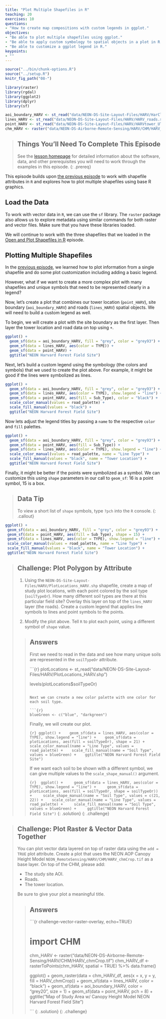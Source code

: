 ```yaml
---
title: "Plot Multiple Shapefiles in R"
teaching: 20
exercises: 10
questions:
- "How to create map compositions with custom legends in ggplot."
objectives:
- "Be able to plot multiple shapefiles using ggplot."
- "Be able to apply custom symbology to spatial objects in a plot in R."
- "Be able to customize a ggplot legend in R."
keypoints:
- ""
---
```


```r
source("../bin/chunk-options.R")
source("../setup.R")
knitr_fig_path("08-")
```

```r
library(raster)
library(rgdal)
library(ggplot2)
library(dplyr)
library(sf)
```

```r
aoi_boundary_HARV <- st_read("data/NEON-DS-Site-Layout-Files/HARV/HarClip_UTMZ18.shp")
lines_HARV <- st_read("data/NEON-DS-Site-Layout-Files/HARV/HARV_roads.shp")
point_HARV <- st_read("data/NEON-DS-Site-Layout-Files/HARV/HARVtower_UTM18N.shp")
chm_HARV <- raster("data/NEON-DS-Airborne-Remote-Sensing/HARV/CHM/HARV_chmCrop.tif")
```

> ## Things You’ll Need To Complete This Episode
> See the [lesson homepage]({{ site.baseurl }}) for detailed information about the software,
> data, and other prerequisites you will need to work through the examples in this episode.
{: .prereq}

This episode builds upon
[the previous episode]({{ site.baseurl }}/07-vector-shapefile-attributes-in-r/)
to work with shapefile attributes in `R` and explores how to plot multiple
shapefiles using base R graphics.

## Load the Data
To work with vector data in `R`, we can use the `sf` library. The `raster`
package also allows us to explore metadata using similar commands for both
raster and vector files. Make sure that you have these libraries loaded.

We will continue to work with the three shapefiles that we loaded in the
[Open and Plot Shapefiles in R]({{site.baseurl}}/06-vector-open-shapefile-in-r/) episode.

## Plotting Multiple Shapefiles
In the [previous episode]({{ site.baseurl }}/R/shapefile-attributes-in-R/),
we learned how to plot information from a single shapefile and do
some plot customization including adding a basic legend.

However, what if we want to create a more complex plot with many shapefiles
and unique symbols that need to be represented clearly in a legend?

Now, let's create a plot that combines our tower location (`point_HARV`),
site boundary (`aoi_boundary_HARV`) and roads (`lines_HARV`) spatial objects. We
will need to build a custom legend as well.

To begin, we will create a plot with the site boundary as the first layer. Then layer
the tower location and road data on top using `+`.

```r
ggplot() + 
  geom_sf(data = aoi_boundary_HARV, fill = "grey", color = "grey93") +
  geom_sf(data = lines_HARV, aes(color = TYPE)) +
  geom_sf(data = point_HARV) +
  ggtitle("NEON Harvard Forest Field Site")
```

Next, let's build a custom legend using the symbology (the colors and symbols)
that we used to create the plot above. For example, it might be good if the lines were symbolized as lines.

```r
ggplot() + 
  geom_sf(data = aoi_boundary_HARV, fill = "grey", color = "grey93") +
  geom_sf(data = lines_HARV, aes(color = TYPE), show.legend = "line") +
  geom_sf(data = point_HARV, aes(fill = Sub_Type), color = "black") +
  scale_color_manual(values = road_palette) +
  scale_fill_manual(values = "black") +
  ggtitle("NEON Harvard Forest Field Site")
```

Now lets adjust the legend titles by passing a `name` to the respective `color` and `fill` palettes.

```r
ggplot() + 
  geom_sf(data = aoi_boundary_HARV, fill = "grey", color = "grey93") +
  geom_sf(data = point_HARV, aes(fill = Sub_Type)) +
  geom_sf(data = lines_HARV, aes(color = TYPE), show.legend = "line") + 
  scale_color_manual(values = road_palette, name = "Line Type") + 
  scale_fill_manual(values = "black", name = "Tower Location") + 
  ggtitle("NEON Harvard Forest Field Site")
```

Finally, it might be better if the points were symbolized as a symbol. We can customize this using `shape` parameters in our call to `geom_sf`: 16 is a point symbol, 15 is a box.

> ## Data Tip
> To view a short list of `shape` symbols,
> type `?pch` into the `R` console.
{: .callout}


```r
ggplot() +
 geom_sf(data = aoi_boundary_HARV, fill = "grey", color = "grey93") +
 geom_sf(data = point_HARV, aes(fill = Sub_Type), shape = 15) +
 geom_sf(data = lines_HARV, aes(color = TYPE), show.legend = "line") +
 scale_color_manual(values = road_palette, name = "Line Type") +
 scale_fill_manual(values = "black", name = "Tower Location") +
 ggtitle("NEON Harvard Forest Field Site")
```

> ## Challenge: Plot Polygon by Attribute
> 
> 1. Using the `NEON-DS-Site-Layout-Files/HARV/PlotLocations_HARV.shp` shapefile,
> create a map of study plot locations, with each point colored by the soil type
> (`soilTypeOr`). How many different soil types are there at this particular field
> site? Overlay this layer on top of the `lines_HARV` layer (the roads). Create a
> custom legend that applies line symbols to lines and point symbols to the points.
> 
> 2. Modify the plot above. Tell `R` to plot each point, using a different
symbol of `shape` value.
> 
> > ## Answers
> >
> > First we need to read in the data and see how many
> > unique soils are represented in the `soilTypeOr` attribute.
> >
> > ```{r}
> > plotLocations <- st_read("data/NEON-DS-Site-Layout-Files/HARV/PlotLocations_HARV.shp")
> >
> > levels(plotLocations$soilTypeOr)
> > ```
> >
> > Next we can create a new color palette with one color for
> > each soil type.
> >
> > ```{r}
> > blueGreen <- c("blue", "darkgreen")
> > ```
> >
> > Finally, we will create our plot.
> >
> > ```{r}
> > ggplot() + 
> >   geom_sf(data = lines_HARV, aes(color = TYPE), show.legend = "line") + 
> >   geom_sf(data = plotLocations, aes(fill = soilTypeOr), shape = 21) + 
> >   scale_color_manual(name = "Line Type", values = road_palette) + 
> >   scale_fill_manual(name = "Soil Type", values = blueGreen) + 
> >   ggtitle("NEON Harvard Forest Field Site")
> > ```
> >
> > If we want each soil to be shown with a different symbol, we can
> > give multiple values to the `scale_shape_manual()` argument.
> >
> > ```{r}
> >  ggplot() + 
> >    geom_sf(data = lines_HARV, aes(color = TYPE), show.legend = "line") + 
> >    geom_sf(data = plotLocations, aes(fill = soilTypeOr, shape = soilTypeOr)) + 
> >    scale_shape_manual(name = "Soil Type", values = c(21, 22)) +
> >    scale_color_manual(name = "Line Type", values = road_palette) + 
> >    scale_fill_manual(name = "Soil Type", values = blueGreen) + 
> >    ggtitle("NEON Harvard Forest Field Site")
> > ```
> {: .solution}
{: .challenge}

> ## Challenge: Plot Raster & Vector Data Together
>
> You can plot vector data layered on top of raster data using the `add = TRUE`
> plot attribute. Create a plot that uses the NEON AOP Canopy Height Model `NEON_RemoteSensing/HARV/CHM/HARV_chmCrop.tif` as a base layer. On top of the
> CHM, please add:
>
> * The study site AOI.
> * Roads.
> * The tower location.
>
> Be sure to give your plot a meaningful title.
>
> > ## Answers
> >
> > ```{r challenge-vector-raster-overlay, echo=TRUE}
> >
> > # import CHM
> > chm_HARV <- raster("data/NEON-DS-Airborne-Remote-Sensing/HARV/CHM/HARV_chmCrop.tif")
> > chm_HARV_df <- rasterToPoints(chm_HARV, spatial = TRUE) %>%
> >   data.frame()
> >
> > ggplot() +
> >   geom_raster(data = chm_HARV_df, aes(x = x, y = y, fill = HARV_chmCrop)) +
> >   geom_sf(data = lines_HARV, color = "black") +
> >   geom_sf(data = aoi_boundary_HARV, color = "grey20", size = 1) +
> >   geom_sf(data = point_HARV, pch = 8) +
> >   ggtitle("Map of Study Area \n w/ Canopy Height Model \n NEON Harvard Forest Field Site")
> >
> > ```
> {: .solution}
{: .challenge}

